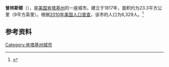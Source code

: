 {{Infobox City 
|chinese_name = 普林斯顿
|official_name = Princeton
|image_flag = 
|image_seal = 
|image_skyline = 
|image_map = KYMap-doton-Princeton.PNG
|map_caption =
|subdivision_type = [[國家|國家]]
|subdivision_name = {{USA}}
|leader_title = 
|leader_name = 
|subdivision_type1 = [[美國行政區劃|州]]
|subdivision_name1 = [[肯塔基州|肯塔基州]]
|subdivision_type2 = [[肯塔基州行政区划|县]]
|subdivision_name2 = Caldwell
|found_title            = 正式立市
|found_date             = 1817年
|area_total = 23.3
|area_land = 
|area_water = 
|population_as_of = 2010
|population_total = 6,329
|population_density = 
|timezone = 
|utc_offset = 
|timezone_DST = 
|utc_offset_DST = 
}}

'''普林斯顿'''（{{lang-en|'''Princeton'''}}），是[[美国|美国]][[肯塔基州|肯塔基州]]的一座城市。建立于1817年，面积约为23.3平方公里（9平方英里）。根据[[2010年美国人口普查|2010年美国人口普查]]，该市的人口为6,329人。<ref name=census>{{cite web |url = http://www.census.gov/prod/www/abs/decennial/ |title = Census of Population and Housing |publisher = U.S. Census Bureau |accessdate = November 18, 2011 |archive-url = https://web.archive.org/web/20060208103743/http://www.census.gov/prod/www/abs/decennial/ |archive-date = 2006-02-08 |dead-url = yes }}</ref>

== 参考资料 ==
{{reflist}}

[[Category:肯塔基州城市|Category:肯塔基州城市]]


{{Kentucky-stub}}